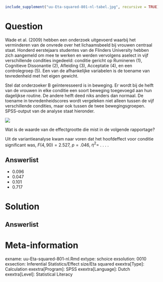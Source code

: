 ```{r, echo = FALSE, results = "hide"}
include_supplement("uu-Eta-squared-801-nl-tabel.jpg", recursive = TRUE)
```

Question
========

Wade et al. (2009) hebben een onderzoek uitgevoerd waarbij het
verminderen van de onvrede over het lichaamsbeeld bij vrouwen centraal
staat. Honderd eerstejaars studentes van de Flinders University hebben
zich aangemeld om mee te werken en werden vervolgens aselect in vijf
verschillende condities ingedeeld: conditie gericht op Rumineren (1),
Cognitieve Dissonantie (2), Afleiding (3), Acceptatie (4), en een
controlegroep (5). Een van de afhankelijke variabelen is de toename van
tevredenheid met het eigen gewicht.

Stel dat onderzoeker B geïnteresseerd is in beweging. Er wordt bij de
helft van de vrouwen in elke conditie een soort beweging toegevoegd aan
hun dagelijkse routine. De andere helft deed niks anders dan normaal. De
toename in tevredenheidscores wordt vergeleken niet alleen tussen de
vijf verschillende condities, maar ook tussen de twee bewegingsgroepen.
SPSS-output van de analyse staat hieronder.

![](uu-Eta-squared-801-nl-tabel.jpg)

Wat is de waarde van de effectgrootte die mist in de volgende rapportage?

Uit de variantieanalyse kwam naar voren dat het hoofdeffect voor conditie significant was, $F(4, 90) = 2.527$, $p = .046$, $\eta^2 =$ . . . .


Answerlist
----------

* 0.096
* 0.047
* 0.101
* 0.717

Solution
========


Answerlist
----------


Meta-information
================
exname: uu-Eta-squared-801-nl.Rmd 
extype: schoice 
exsolution: 0010
exsection: Inferential Statistics/Effect size/Eta squared 
exextra[Type]: Calculation 
exextra[Program]: SPSS 
exextra[Language]: Dutch
exextra[Level]: Statistical Literacy
